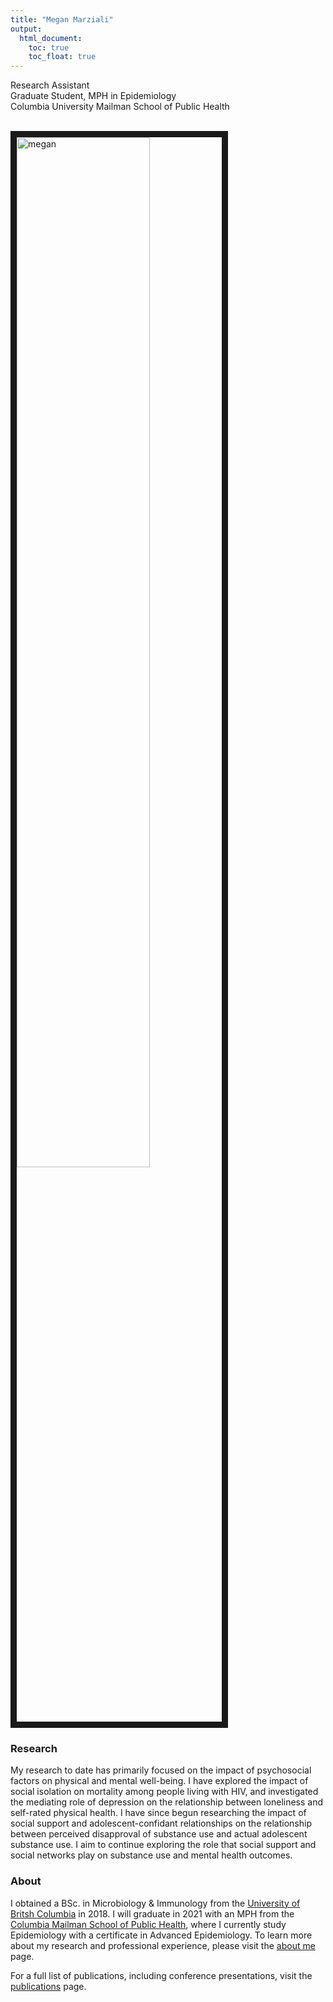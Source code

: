 ```yaml
---
title: "Megan Marziali"
output: 
  html_document:
    toc: true
    toc_float: true
---
```


Research Assistant  
Graduate Student, MPH in Epidemiology  
Columbia University Mailman School of Public Health

<br><img src="./megan2.jpg" alt="megan" style="width:65%; border:10px solid"><br>


### Research

My research to date has primarily focused on the impact of psychosocial factors on physical and mental well-being. I have explored the impact of social isolation on mortality among people living with HIV, and investigated the mediating role of depression on the relationship between loneliness and self-rated physical health. I have since begun researching the impact of social support and adolescent-confidant relationships on the relationship between perceived disapproval of substance use and actual adolescent substance use. I aim to continue exploring the role that social support and social networks play on substance use and mental health outcomes.


### About

I obtained a BSc. in Microbiology & Immunology from the [University of Britsh Columbia](https://www.ubc.ca/) in 2018. I will graduate in 2021 with an MPH from the [Columbia Mailman School of Public Health](https://www.publichealth.columbia.edu/), where I currently study Epidemiology with a certificate in Advanced Epidemiology. To learn more about my research and professional experience, please visit the [about me](about.html) page.

For a full list of publications, including conference presentations, visit the [publications](publications.html) page.